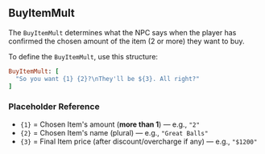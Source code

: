 ## BuyItemMult

The `BuyItemMult` determines what the NPC says when the player has confirmed the chosen amount of the item (2 or more) they want to buy.

<PMSpeeches speech="BuyItemMult"/>

To define the `BuyItemMult`, use this structure:
<br/>
```ruby
BuyItemMult: [
  "So you want {1} {2}?\nThey'll be ${3}. All right?"
]
```
### Placeholder Reference
- `{1}` = Chosen Item's amount (**more than 1**) — e.g., `"2"`
- `{2}` = Chosen Item's name (plural) — e.g., `"Great Balls"`
- `{3}` = Final Item price (after discount/overcharge if any) — e.g., `"$1200"`

<ImageWithCaption src="/images/documentation/poke-market/BuyItemMult.png" caption="BuyItemMult"/>